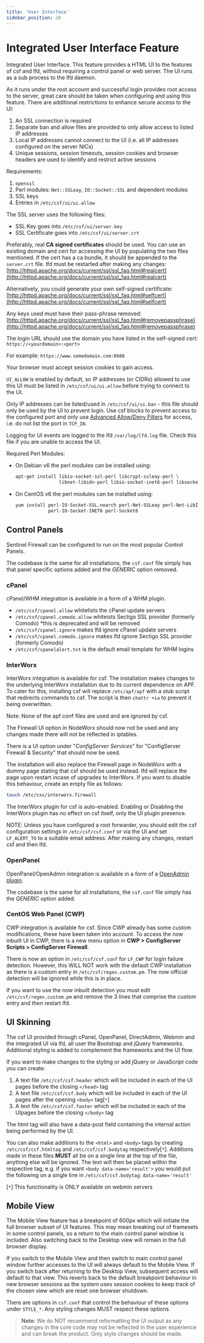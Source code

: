 ```yaml
---
title: 'User Interface'
sidebar_position: 20
---
```


# Integrated User Interface Feature

Integrated User Interface. This feature provides a HTML UI to the features of csf and lfd, without requiring a control panel or web server. The UI runs as a sub process to the lfd daemon.

As it runs under the root account and successful login provides root access to the server, great care should be taken when configuring and using this feature. There are additional restrictions to enhance secure access to the UI:

1. An SSL connection is required
2. Separate ban and allow files are provided to only allow access to listed IP addresses
3. Local IP addresses cannot connect to the UI (i.e. all IP addresses configured on the server NICs)
4. Unique sessions, session timeouts, session cookies and browser headers are used to identify and restrict active sessions

Requirements:

1. `openssl`
2. Perl modules: `Net::SSLeay`, `IO::Socket::SSL` and dependent modules
4. SSL keys
5. Entries in `/etc/csf/ui/ui.allow`

The SSL server uses the following files:

- SSL Key goes into `/etc/csf/ui/server.key`
- SSL Certificate goes into `/etc/csf/ui/server.crt`

Preferably, real **CA signed certificates** should be used. You can use an existing domain and cert for accessing the UI by populating the two files mentioned. If the cert has a ca bundle, it should be appended to the `server.crt` file. lfd must be restarted after making any changes: [http://httpd.apache.org/docs/current/ssl/ssl_faq.html#realcert](http://httpd.apache.org/docs/current/ssl/ssl_faq.html#realcert)

Alternatively, you could generate your own self-signed certificate: [http://httpd.apache.org/docs/current/ssl/ssl_faq.html#selfcert](http://httpd.apache.org/docs/current/ssl/ssl_faq.html#selfcert)

Any keys used must have their pass-phrase removed: [http://httpd.apache.org/docs/current/ssl/ssl_faq.html#removepassphrase](http://httpd.apache.org/docs/current/ssl/ssl_faq.html#removepassphrase)

The login URL should use the domain you have listed in the self-signed cert: `https://<yourdomain>:<port>`

For example: `https://www.somedomain.com:6666`

Your browser must accept session cookies to gain access.

`UI_ALLOW` is enabled by default, so IP addresses (or CIDRs) allowed to use this UI must be listed in `/etc/csf/ui/ui.allow` before trying to connect to the UI.

Only IP addresses can be listed/used in `/etc/csf/ui/ui.ban` - this file should only be used by the UI to prevent login. Use csf blocks to prevent access to the configured port and only use [Advanced Allow/Deny Filters](/docs/usage/allow-deny-filters/) for access, i.e. do not list the port in `TCP_IN`.

Logging for UI events are logged to the lfd `/var/log/lfd.log` file. Check this file if you are unable to access the UI.

Required Perl Modules:

- On Debian v6 the perl modules can be installed using:

    ```bash
    apt-get install libio-socket-ssl-perl libcrypt-ssleay-perl \
                    libnet-libidn-perl libio-socket-inet6-perl libsocket6-perl
    ```

- On CentOS v6 the perl modules can be installed using:

    ```bash
    yum install perl-IO-Socket-SSL.noarch perl-Net-SSLeay perl-Net-LibIDN \
                perl-IO-Socket-INET6 perl-Socket6
    ```


## Control Panels

Sentinel Firewall can be configured to run on the most popular Control Panels.

The codebase is the same for all installations, the `csf.conf` file simply has that panel specific options added and the *GENERIC* option removed.


### cPanel

cPanel/WHM integration is available in a form of a WHM plugin.

- `/etc/csf/cpanel.allow` whitelists the cPanel update servers
- `/etc/csf/cpanel.comodo.allow` whiteists Sectigo SSL provider (formerly Comodo) *this is deprecated and will be removed
- `/etc/csf/cpanel.ignore` makes lfd ignore cPanel update servers
- `/etc/csf/cpanel.comodo.ignore` makes lfd ignore  Sectigo SSL provider (formerly Comodo)
- `/etc/csf/cpanelalert.txt` is the default email template for WHM logins

### InterWorx

InterWorx integration is available for csf. The installation makes changes to the underlying InterWorx installation due to its current dependence on APF. To cater for this, installing csf will replace `/etc/apf/apf` with a stub script that redirects commands to csf. The script is then `chattr +ia` to prevent it being overwritten.

Note: None of the apf conf files are used and are ignored by csf.

The Firewall UI option in NodeWorx should now not be used and any changes made there will not be reflected in iptables.

There is a UI option under "*ConfigServer Services*" for "ConfigServer Firewall & Security" that should now be used.

The installation will also replace the Firewall page in NodeWorx with a dummy page stating that csf should be used instead. lfd will replace the page upon restart incase of upgrades to InterWorx. If you want to disable this behaviour, create an empty file as follows:

```bash
touch /etc/cxs/interworx.firewall
```

The InterWorx plugin for csf is auto-enabled. Enabling or Disabling the InterWorx plugin has no effect on csf itself, only the UI plugin presence.

NOTE: Unless you have configured a root forwarder, you should edit the csf configuration settings in `/etc/csf/csf.conf` or via the UI and set `LF_ALERT_TO` to a suitable email address. After making any changes, restart csf and then lfd.

### OpenPanel

OpenPanel/OpenAdmin integration is available in a form of a [OpenAdmin plugin](/redirect?to=https://openpanel.com/docs/admin/security/firewall/).

The codebase is the same for all installations, the `csf.conf` file simply has the *GENERIC* option added.

### CentOS Web Panel (CWP)

CWP integration is available for csf. Since CWP already has some custom modifications, these have been taken into account. To access the now inbuilt UI in CWP, there is a new menu option in **CWP > ConfigServer Scripts > ConfigServer Firewall**.

There is now an option in `/etc/csf/csf.conf` for `LF_CWP` for login failure detection. However, this WILL NOT work with the default CWP installation as there is a custom entry in `/etc/csf/regex.custom.pm`. The now official detection will be ignored while this is in place.

If you want to use the now inbuilt detection you must edit `/etc/csf/regex.custom.pm` and remove the 3 lines that comprise the custom entry and then restart lfd.

## UI Skinning

The csf UI provided through cPanel, OpenPanel, DirectAdmin, Webmin and the integrated UI via lfd, all user the Bootstrap and jQuery frameworks. Additional styling is added to complement the frameworks and the UI flow.

If you want to make changes to the styling or add jQuery or JavaScript code you can create:

1. A text file `/etc/csf/csf.header` which will be included in each of the UI pages before the closing `</head>` tag
2. A text file `/etc/csf/csf.body` which will be included in each of the UI pages after the opening `<body>` tag[`*`]
3. A text file `/etc/csf/csf.footer` which will be included in each of the UIpages before the closing `</body>` tag 

The html tag will also have a data-post field containing the internal action being performed by the UI.

You can also make additions to the `<html>` and `<body>` tags by creating `/etc/csf/csf.htmltag` and `/etc/csf/csf.bodytag` respectively[`*`]. Additions made in these files **MUST** all be on a single line at the top of the file, anything else will be ignored. The text will then be placed within the respective tag, e.g. if you want `<body data-name='result'>` you would put the following on a single line in `/etc/csf/csf.bodytag`:
`data-name='result'`

[`*`] This functionality is ONLY available on webmin servers

## Mobile View

The Mobile View feature has a breakpoint of 600px which will initiate the full browser subset of UI features. This may mean breaking out of framesets in some control panels, so a return to the main control panel window is included. Also switching back to the Desktop view will remain in the full browser display.

If you switch to the Mobile View and then switch to main control panel window further accesses to the UI will always default to the Mobile View. If you switch back after returning to the Desktop View, subsequent access will default to that view. This reverts back to the default breakpoint behaviour in new browser sessions as the system uses session cookies to keep track of the chosen view which are reset one browser shutdown.

There are options in `csf.conf` that control the behaviour of these options under `STYLE_*`. Any styling changes MUST respect these options.

> **Note**: We do NOT recommend reformatting the UI output as any changes in the core code may not be reflected in the user experience and can break the product. Only style changes should be made.
